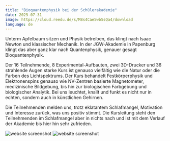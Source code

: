 ```yaml
---
title: "Bioquantenphysik bei der Schülerakademie"
date: 2025-07-31
image: https://cloud.reedu.de/s/M8s4Cae5wbSsQa4/download
language: de
---
```


Unterm Apfelbaum sitzen und Physik betreiben, das klingt nach Isaac Newton und klassischer Mechanik. In der JGW-Akademie in Papenburg klingt das aber ganz klar nach Quantenphysik, genauer gesagt Bioquantenphysik.

Der 16 Teilnehmende, 8 Experimental-Aufbauten, zwei 3D-Drucker und 36 strahlende Augen starke Kurs ist genauso vielfältig wie die Natur oder die Farben des Lichtspektrums. Der Kurs behandelt Festkörperphysik und Elektronenspins genauso wie NV-Zentren basierte Magnetometer, medizinische Bildgebung, bis hin zur biologischen Farbgebung und biologischer Analytik. Bei uns leuchtet, knallt und funkt es nicht nur in echten, sondern auch in künstlichen Gehirnen.

Die Teilnehmenden melden uns, trotz eklatantem Schlafmangel, Motivation und Interesse zurück, was uns positiv stimmt. Die Kursleitung steht den Teilnehmenden im Schlafmangel aber in nichts nach und ist mit dem Verlauf der Akademie bis hier hin sehr zufrieden.

![website screenshot](https://cloud.reedu.de/s/M8s4Cae5wbSsQa4/download)
![website screenshot](https://cloud.reedu.de/s/J5fPoqdtmEgAocw/download)



